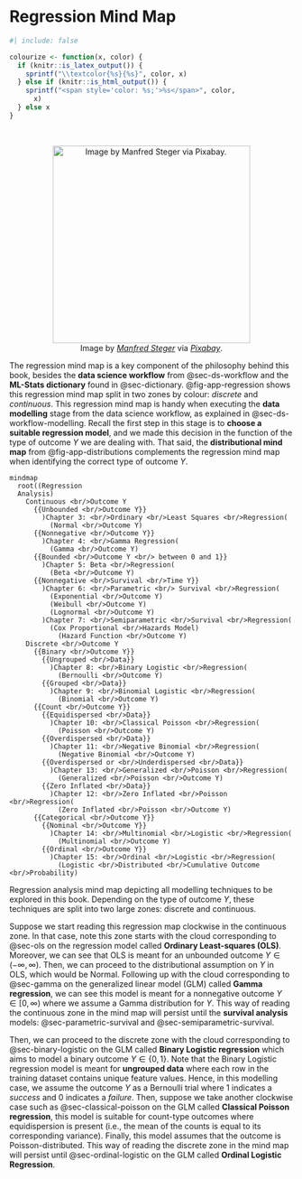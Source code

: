 <!-- Google tag (gtag.js) -->
<script async src="https://www.googletagmanager.com/gtag/js?id=G-7PRVEBE1EF"></script>
<script>
  window.dataLayer = window.dataLayer || [];
  function gtag(){dataLayer.push(arguments);}
  gtag('js', new Date());

  gtag('config', 'G-7PRVEBE1EF');
</script>

# Regression Mind Map {#sec-regression-mind-map}

```r
#| include: false

colourize <- function(x, color) {
  if (knitr::is_latex_output()) {
    sprintf("\\textcolor{%s}{%s}", color, x)
  } else if (knitr::is_html_output()) {
    sprintf("<span style='color: %s;'>%s</span>", color,
      x)
  } else x
}
```

<br>
<center>
![Image by [*Manfred Steger*](https://pixabay.com/users/manfredsteger-1848497/?utm_source=link-attribution&utm_medium=referral&utm_campaign=image&utm_content=3699345) via [*Pixabay*](https://pixabay.com/vectors/pixel-cells-pixel-mindmap-3704048/).](img/mind-map.png){width="350"}
</center>

The regression mind map is a key component of the philosophy behind this book, besides the **data science workflow** from @sec-ds-workflow and the **ML-Stats dictionary** found in @sec-dictionary. @fig-app-regression shows this regression mind map split in two zones by colour: *discrete* and *continuous*. This regression mind map is handy when executing the **data modelling** stage from the data science workflow, as explained in @sec-ds-workflow-modelling. Recall the first step in this stage is to **choose a suitable regression model**, and we made this decision in the function of the type of outcome $Y$ we are dealing with. That said, the **distributional mind map** from @fig-app-distributions complements the regression mind map when identifying the correct type of outcome $Y$.

::: {#fig-app-regression}
```mermaid
mindmap
  root((Regression 
  Analysis)
    Continuous <br/>Outcome Y
      {{Unbounded <br/>Outcome Y}}
        )Chapter 3: <br/>Ordinary <br/>Least Squares <br/>Regression(
          (Normal <br/>Outcome Y)
      {{Nonnegative <br/>Outcome Y}}
        )Chapter 4: <br/>Gamma Regression(
          (Gamma <br/>Outcome Y)
      {{Bounded <br/>Outcome Y <br/> between 0 and 1}}
        )Chapter 5: Beta <br/>Regression(
          (Beta <br/>Outcome Y)
      {{Nonnegative <br/>Survival <br/>Time Y}}
        )Chapter 6: <br/>Parametric <br/> Survival <br/>Regression(
          (Exponential <br/>Outcome Y)
          (Weibull <br/>Outcome Y)
          (Lognormal <br/>Outcome Y)
        )Chapter 7: <br/>Semiparametric <br/>Survival <br/>Regression(
          (Cox Proportional <br/>Hazards Model)
            (Hazard Function <br/>Outcome Y)
    Discrete <br/>Outcome Y
      {{Binary <br/>Outcome Y}}
        {{Ungrouped <br/>Data}}
          )Chapter 8: <br/>Binary Logistic <br/>Regression(
            (Bernoulli <br/>Outcome Y)
        {{Grouped <br/>Data}}
          )Chapter 9: <br/>Binomial Logistic <br/>Regression(
            (Binomial <br/>Outcome Y)
      {{Count <br/>Outcome Y}}
        {{Equidispersed <br/>Data}}
          )Chapter 10: <br/>Classical Poisson <br/>Regression(
            (Poisson <br/>Outcome Y)
        {{Overdispersed <br/>Data}}
          )Chapter 11: <br/>Negative Binomial <br/>Regression(
            (Negative Binomial <br/>Outcome Y)
        {{Overdispersed or <br/>Underdispersed <br/>Data}}
          )Chapter 13: <br/>Generalized <br/>Poisson <br/>Regression(
            (Generalized <br/>Poisson <br/>Outcome Y)
        {{Zero Inflated <br/>Data}}
          )Chapter 12: <br/>Zero Inflated <br/>Poisson <br/>Regression(
            (Zero Inflated <br/>Poisson <br/>Outcome Y)
      {{Categorical <br/>Outcome Y}}
        {{Nominal <br/>Outcome Y}}
          )Chapter 14: <br/>Multinomial <br/>Logistic <br/>Regression(
            (Multinomial <br/>Outcome Y)
        {{Ordinal <br/>Outcome Y}}
          )Chapter 15: <br/>Ordinal <br/>Logistic <br/>Regression(
            (Logistic <br/>Distributed <br/>Cumulative Outcome <br/>Probability)
```

Regression analysis mind map depicting all modelling techniques to be explored in this book. Depending on the type of outcome $Y$, these techniques are split into two large zones: discrete and continuous.
:::

Suppose we start reading this regression map clockwise in the continuous zone. In that case, note this zone starts with the cloud corresponding to @sec-ols on the regression model called **Ordinary Least-squares (OLS)**. Moreover, we can see that OLS is meant for an unbounded outcome $Y \in (-\infty, \infty)$. Then, we can proceed to the distributional assumption on $Y$ in OLS, which would be Normal. Following up with the cloud corresponding to @sec-gamma on the generalized linear model (GLM) called **Gamma regression**, we can see this model is meant for a nonnegative outcome $Y \in [0, \infty)$ where we assume a Gamma distribution for $Y$. This way of reading the continuous zone in the mind map will persist until the **survival analysis** models: @sec-parametric-survival and @sec-semiparametric-survival.

Then, we can proceed to the discrete zone with the cloud corresponding to @sec-binary-logistic on the GLM called **Binary Logistic regression** which aims to model a binary outcome $Y \in \{0, 1 \}$. Note that the Binary Logistic regression model is meant for **ungrouped data** where each row in the training dataset contains unique feature values. Hence, in this modelling case, we assume the outcome $Y$ as a Bernoulli trial where $1$ indicates a *success* and $0$ indicates a *failure*. Then, suppose we take another clockwise case such as @sec-classical-poisson on the GLM called **Classical Poisson regression**, this model is suitable for count-type outcomes where equidispersion is present (i.e., the mean of the counts is equal to its corresponding variance). Finally, this model assumes that the outcome is Poisson-distributed. This way of reading the discrete zone in the mind map will persist until @sec-ordinal-logistic on the GLM called **Ordinal Logistic Regression**.
